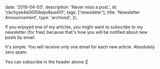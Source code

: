 
  date: '2019-04-03',
  description: 'Never miss a post.',
  id: 'ckchyse4e0000bejo9sui41l1',
  tags: ['newsletter'],
  title: 'Newsletter Announcement',
  type: 'archived',
});


If you enjoyed one of my articles, you might want to subscribe to my newsletter (for free) because that's how you will be notified about new posts by email.

It's simple. You will receive only one email for each new article. Absolutely zero spam.

You can subscribe in the header above ☝️
